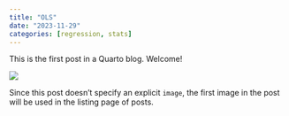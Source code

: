 ```yaml
---
title: "OLS"
date: "2023-11-29"
categories: [regression, stats]
---
```


This is the first post in a Quarto blog. Welcome!

![](thumbnail.jpg)

Since this post doesn't specify an explicit `image`, the first image in the post will be used in the listing page of posts.
